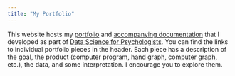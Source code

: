 ```yaml
---
title: "My Portfolio"
---
```


This website hosts my [portfolio](https://datascience4psych.github.io/DataScience4Psych/guidance.html#portfolio) and [accompanying documentation](https://datascience4psych.github.io/DataScience4Psych/guidance.html#documenting-your-project) that I developed as part of [Data Science for Psychologists](https://datascience4psych.github.io/DataScience4Psych/). You can find the links to individual portfolio pieces in the header. Each piece has a description of the goal, the product (computer program, hand graph, computer graph, etc.), the data, and some interpretation. I encourage you to explore them.


